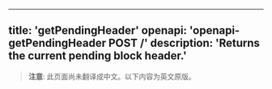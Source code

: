 <!-- AUTO-GENERATED-CONTENT:START (ENGLISH-COPY) -->
---
title: 'getPendingHeader'
openapi: 'openapi-getPendingHeader POST /'
description: 'Returns the current pending block header.'
---

> **注意**: 此页面尚未翻译成中文。以下内容为英文原版。
